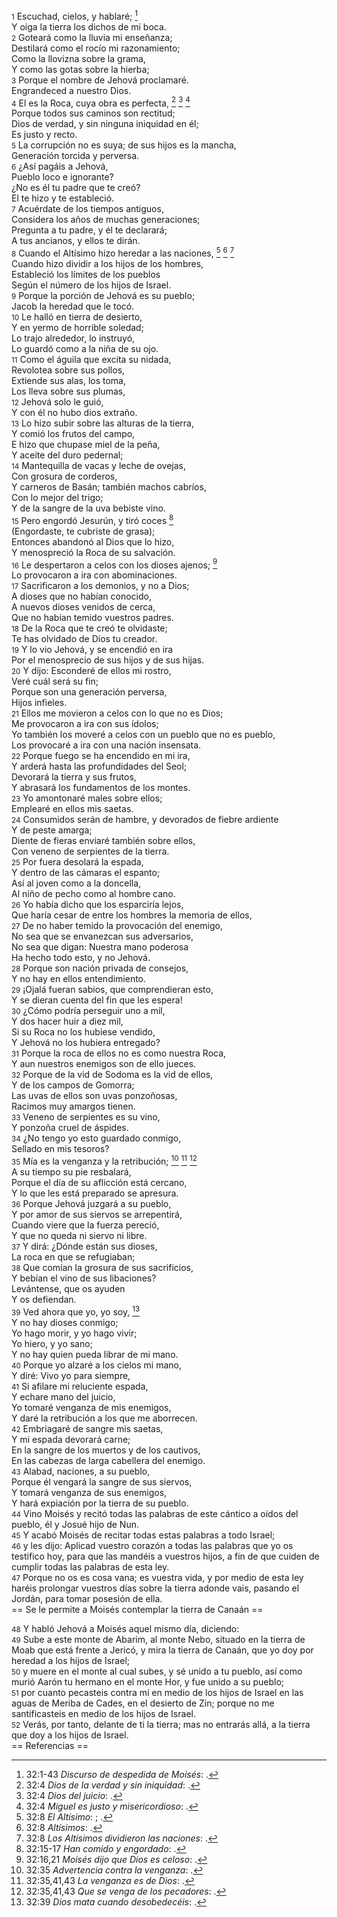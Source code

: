 {{anchor|1}} <small>1</small> Escuchad, cielos, y hablaré; <ref>32:1-43 ''Discurso de despedida de Moisés'': {{lib|LU|97|10|2}}.</ref><br>
Y oiga la tierra los dichos de mi boca.<br>
{{anchor|2}} <small>2</small> Goteará como la lluvia mi enseñanza;<br>
Destilará como el rocío mi razonamiento;<br>
Como la llovizna sobre la grama,<br>
Y como las gotas sobre la hierba;<br>
{{anchor|3}} <small>3</small> Porque el nombre de Jehová proclamaré.<br>
Engrandeced a nuestro Dios.<br>
{{anchor|4}} <small>4</small> El es la Roca, cuya obra es perfecta, <ref>32:4 ''Dios de la verdad y sin iniquidad'': {{lib|LU|96|4|7}}.</ref> <ref>32:4 ''Dios del juicio'': {{lib|LU|96|6|3}}.</ref> <ref>32:4 ''Miguel es justo y misericordioso'': {{lib|LU|119|2|6}}.</ref><br>
Porque todos sus caminos son rectitud;<br>
Dios de verdad, y sin ninguna iniquidad en él;<br>
Es justo y recto.<br>
{{anchor|5}} <small>5</small> La corrupción no es suya; de sus hijos es la mancha,<br>
Generación torcida y perversa.<br>
{{anchor|6}} <small>6</small> ¿Así pagáis a Jehová,<br>
Pueblo loco e ignorante?<br>
¿No es él tu padre que te creó?<br>
El te hizo y te estableció.<br>
{{anchor|7}} <small>7</small> Acuérdate de los tiempos antiguos,<br>
Considera los años de muchas generaciones;<br>
Pregunta a tu padre, y él te declarará;<br>
A tus ancianos, y ellos te dirán.<br>
{{anchor|8}} <small>8</small> Cuando el Altísimo hizo heredar a las naciones, <ref>32:8 ''El Altísimo'': {{lib|LU|93|2|3}}; {{lib|LU|93|3|2}}.</ref> <ref>32:8 ''Altísimos'': {{lib|LU|43|3|1}}.</ref> <ref>32:8 ''Los Altísimos dividieron las naciones'': {{lib|LU|43|5|16}}.</ref><br>
Cuando hizo dividir a los hijos de los hombres,<br>
Estableció los límites de los pueblos<br>
Según el número de los hijos de Israel.<br>
{{anchor|9}} <small>9</small> Porque la porción de Jehová es su pueblo;<br>
Jacob la heredad que le tocó.<br>
{{anchor|10}} <small>10</small> Le halló en tierra de desierto,<br>
Y en yermo de horrible soledad;<br>
Lo trajo alrededor, lo instruyó,<br>
Lo guardó como a la niña de su ojo.<br>
{{anchor|11}} <small>11</small> Como el águila que excita su nidada,<br>
Revolotea sobre sus pollos,<br>
Extiende sus alas, los toma,<br>
Los lleva sobre sus plumas,<br>
{{anchor|12}} <small>12</small> Jehová solo le guió,<br>
Y con él no hubo dios extraño.<br>
{{anchor|13}} <small>13</small> Lo hizo subir sobre las alturas de la tierra,<br>
Y comió los frutos del campo,<br>
E hizo que chupase miel de la peña,<br>
Y aceite del duro pedernal;<br>
{{anchor|14}} <small>14</small> Mantequilla de vacas y leche de ovejas,<br>
Con grosura de corderos,<br>
Y carneros de Basán; también machos cabríos,<br>
Con lo mejor del trigo;<br>
Y de la sangre de la uva bebiste vino.<br>
{{anchor|15}} <small>15</small> Pero engordó Jesurún, y tiró coces <ref>32:15-17 ''Han comido y engordado'': {{lib|LU|165|4|8}}.</ref><br>
(Engordaste, te cubriste de grasa);<br>
Entonces abandonó al Dios que lo hizo,<br>
Y menospreció la Roca de su salvación.<br>
{{anchor|16}} <small>16</small> Le despertaron a celos con los dioses ajenos; <ref>32:16,21 ''Moisés dijo que Dios es celoso'': {{lib|LU|142|2|1}}.</ref><br>
Lo provocaron a ira con abominaciones.<br>
{{anchor|17}} <small>17</small> Sacrificaron a los demonios, y no a Dios;<br>
A dioses que no habían conocido,<br>
A nuevos dioses venidos de cerca,<br>
Que no habían temido vuestros padres.<br>
{{anchor|18}} <small>18</small> De la Roca que te creó te olvidaste;<br>
Te has olvidado de Dios tu creador.<br>
{{anchor|19}} <small>19</small> Y lo vio Jehová, y se encendió en ira<br>
Por el menosprecio de sus hijos y de sus hijas.<br>
{{anchor|20}} <small>20</small> Y dijo: Esconderé de ellos mi rostro,<br>
Veré cuál será su fin;<br>
Porque son una generación perversa,<br>
Hijos infieles.<br>
{{anchor|21}} <small>21</small> Ellos me movieron a celos con lo que no es Dios;<br>
Me provocaron a ira con sus ídolos;<br>
Yo también los moveré a celos con un pueblo que no es pueblo,<br>
Los provocaré a ira con una nación insensata.<br>
{{anchor|22}} <small>22</small> Porque fuego se ha encendido en mi ira,<br>
Y arderá hasta las profundidades del Seol;<br>
Devorará la tierra y sus frutos,<br>
Y abrasará los fundamentos de los montes.<br>
{{anchor|23}} <small>23</small> Yo amontonaré males sobre ellos;<br>
Emplearé en ellos mis saetas.<br>
{{anchor|24}} <small>24</small> Consumidos serán de hambre, y devorados de fiebre ardiente<br>
Y de peste amarga;<br>
Diente de fieras enviaré también sobre ellos,<br>
Con veneno de serpientes de la tierra.<br>
{{anchor|25}} <small>25</small> Por fuera desolará la espada,<br>
Y dentro de las cámaras el espanto;<br>
Así al joven como a la doncella,<br>
Al niño de pecho como al hombre cano.<br>
{{anchor|26}} <small>26</small> Yo había dicho que los esparciría lejos,<br>
Que haría cesar de entre los hombres la memoria de ellos,<br>
{{anchor|27}} <small>27</small> De no haber temido la provocación del enemigo,<br>
No sea que se envanezcan sus adversarios,<br>
No sea que digan: Nuestra mano poderosa<br>
Ha hecho todo esto, y no Jehová.<br>
{{anchor|28}} <small>28</small> Porque son nación privada de consejos,<br>
Y no hay en ellos entendimiento.<br>
{{anchor|29}} <small>29</small> ¡Ojalá fueran sabios, que comprendieran esto,<br>
Y se dieran cuenta del fin que les espera!<br>
{{anchor|30}} <small>30</small> ¿Cómo podría perseguir uno a mil,<br>
Y dos hacer huir a diez mil,<br>
Si su Roca no los hubiese vendido,<br>
Y Jehová no los hubiera entregado?<br>
{{anchor|31}} <small>31</small> Porque la roca de ellos no es como nuestra Roca,<br>
Y aun nuestros enemigos son de ello jueces.<br>
{{anchor|32}} <small>32</small> Porque de la vid de Sodoma es la vid de ellos,<br>
Y de los campos de Gomorra;<br>
Las uvas de ellos son uvas ponzoñosas,<br>
Racimos muy amargos tienen.<br>
{{anchor|33}} <small>33</small> Veneno de serpientes es su vino,<br>
Y ponzoña cruel de áspides.<br>
{{anchor|34}} <small>34</small> ¿No tengo yo esto guardado conmigo,<br>
Sellado en mis tesoros?<br>
{{anchor|35}} <small>35</small> Mía es la venganza y la retribución; <ref>32:35 ''Advertencia contra la venganza'': {{lib|LU|140|8|5}}.</ref> <ref>32:35,41,43 ''La venganza es de Dios'': {{lib|LU|70|10|9}}.</ref> <ref>32:35,41,43 ''Que se venga de los pecadores'': {{lib|LU|142|2|1}}.</ref><br>
A su tiempo su pie resbalará,<br>
Porque el día de su aflicción está cercano,<br>
Y lo que les está preparado se apresura.<br>
{{anchor|36}} <small>36</small> Porque Jehová juzgará a su pueblo,<br>
Y por amor de sus siervos se arrepentirá,<br>
Cuando viere que la fuerza pereció,<br>
Y que no queda ni siervo ni libre.<br>
{{anchor|37}} <small>37</small> Y dirá: ¿Dónde están sus dioses,<br>
La roca en que se refugiaban;<br>
{{anchor|38}} <small>38</small> Que comían la grosura de sus sacrificios,<br>
Y bebían el vino de sus libaciones?<br>
Levántense, que os ayuden<br>
Y os defiendan.<br>
{{anchor|39}} <small>39</small> Ved ahora que yo, yo soy, <ref>32:39 ''Dios mata cuando desobedecéis'': {{lib|LU|96|5|6}}.</ref><br>
Y no hay dioses conmigo;<br>
Yo hago morir, y yo hago vivir;<br>
Yo hiero, y yo sano;<br>
Y no hay quien pueda librar de mi mano.<br>
{{anchor|40}} <small>40</small> Porque yo alzaré a los cielos mi mano,<br>
Y diré: Vivo yo para siempre,<br>
{{anchor|41}} <small>41</small> Si afilare mi reluciente espada,<br>
Y echare mano del juicio,<br>
Yo tomaré venganza de mis enemigos,<br>
Y daré la retribución a los que me aborrecen.<br>
{{anchor|42}} <small>42</small> Embriagaré de sangre mis saetas,<br>
Y mi espada devorará carne;<br>
En la sangre de los muertos y de los cautivos,<br>
En las cabezas de larga cabellera del enemigo.<br>
{{anchor|43}} <small>43</small> Alabad, naciones, a su pueblo,<br>
Porque él vengará la sangre de sus siervos,<br>
Y tomará venganza de sus enemigos,<br>
Y hará expiación por la tierra de su pueblo.<br>
{{anchor|44}} <small>44</small> Vino Moisés y recitó todas las palabras de este cántico a oídos del pueblo, él y Josué hijo de Nun.<br>
{{anchor|45}} <small>45</small> Y acabó Moisés de recitar todas estas palabras a todo Israel;<br>
{{anchor|46}} <small>46</small> y les dijo: Aplicad vuestro corazón a todas las palabras que yo os testifico hoy, para que las mandéis a vuestros hijos, a fin de que cuiden de cumplir todas las palabras de esta ley.<br>
{{anchor|47}} <small>47</small> Porque no os es cosa vana; es vuestra vida, y por medio de esta ley haréis prolongar vuestros días sobre la tierra adonde vais, pasando el Jordán, para tomar posesión de ella.<br>
== Se le permite a Moisés contemplar la tierra de Canaán ==

{{anchor|48}} <small>48</small> Y habló Jehová a Moisés aquel mismo día, diciendo:<br>
{{anchor|49}} <small>49</small> Sube a este monte de Abarim, al monte Nebo, situado en la tierra de Moab que está frente a Jericó, y mira la tierra de Canaán, que yo doy por heredad a los hijos de Israel;<br>
{{anchor|50}} <small>50</small> y muere en el monte al cual subes, y sé unido a tu pueblo, así como murió Aarón tu hermano en el monte Hor, y fue unido a su pueblo;<br>
{{anchor|51}} <small>51</small> por cuanto pecasteis contra mí en medio de los hijos de Israel en las aguas de Meriba de Cades, en el desierto de Zin; porque no me santificasteis en medio de los hijos de Israel.<br>
{{anchor|52}} <small>52</small> Verás, por tanto, delante de ti la tierra; mas no entrarás allá, a la tierra que doy a los hijos de Israel.<br>
== Referencias ==

<references />
